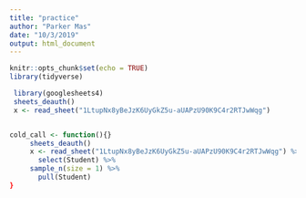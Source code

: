 ```yaml
---
title: "practice"
author: "Parker Mas"
date: "10/3/2019"
output: html_document
---
```


```r
knitr::opts_chunk$set(echo = TRUE)
library(tidyverse)
```

```r
 library(googlesheets4)
 sheets_deauth()
 x <- read_sheet("1LtupNx8yBeJzK6UyGkZ5u-aUAPzU90K9C4r2RTJwWqg")
```

```r

```

```r
cold_call <- function(){}
     sheets_deauth()
     x <- read_sheet("1LtupNx8yBeJzK6UyGkZ5u-aUAPzU90K9C4r2RTJwWqg") %>%
       select(Student) %>%
     sample_n(size = 1) %>%
       pull(Student)
}

```


